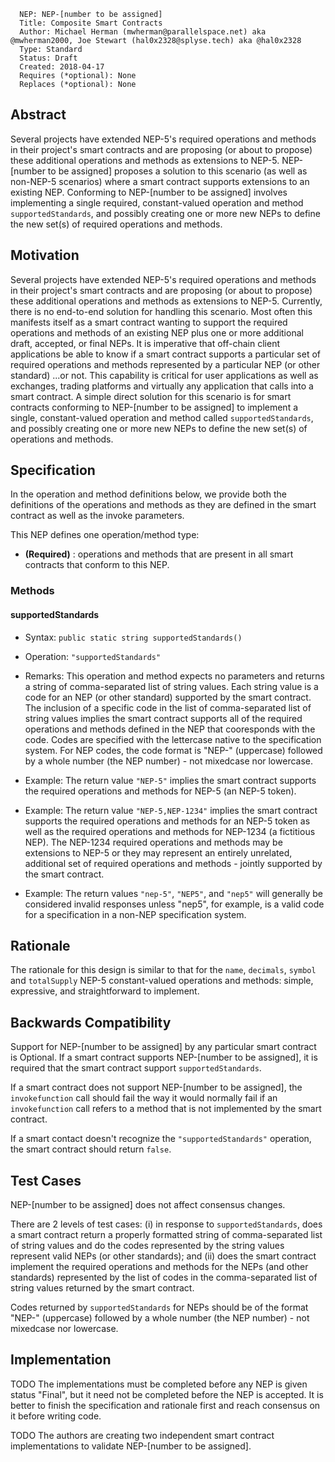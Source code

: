 <pre>
  NEP: NEP-[number to be assigned]
  Title: Composite Smart Contracts
  Author: Michael Herman (mwherman@parallelspace.net) aka @mwherman2000, Joe Stewart (hal0x2328@splyse.tech) aka @hal0x2328
  Type: Standard
  Status: Draft
  Created: 2018-04-17
  Requires (*optional): None
  Replaces (*optional): None
</pre>

==Abstract==

Several projects have extended NEP-5's required operations and methods in their project's smart contracts 
and are proposing (or about to propose) these additional operations and methods as extensions to NEP-5. 
NEP-[number to be assigned] proposes a solution to this scenario (as well as non-NEP-5 scenarios) 
where a smart contract supports extensions to an existing NEP. Conforming to NEP-[number to be assigned] involves implementing 
a single required, constant-valued operation and method <code>supportedStandards</code>, and possibly creating one or more new NEPs to define
the new set(s) of required operations and methods.

==Motivation==

Several projects have extended NEP-5's required operations and methods in their project's smart contracts 
and are proposing (or about to propose) these additional operations and methods as extensions to NEP-5.
Currently, there is no end-to-end solution for handling this scenario.
Most often this manifests itself as a smart contract wanting to support the required operations and methods of 
an existing NEP plus one or more additional draft, accepted, or final NEPs.
It is imperative that off-chain client applications be able to know if a smart contract supports a particular set 
of required operations and methods represented by a particular NEP (or other standard) ...or not.
This capability is critical for user applications as well as exchanges, trading platforms and virtually any application that
calls into a smart contract.
A simple direct solution for this scenario is for smart contracts conforming to NEP-[number to be assigned] 
to implement a single, constant-valued operation and method called <code>supportedStandards</code>, and possibly creating one or more new NEPs to define the new set(s) of operations and methods.


==Specification==

In the operation and method definitions below, we provide both the definitions of the operations and methods 
as they are defined in the smart contract as well as the invoke parameters.

This NEP defines one operation/method type:

* '''(Required)''' : operations and methods that are present in all smart contracts that conform to this NEP.

===Methods===

====supportedStandards====

* Syntax: <code>public static string supportedStandards()</code>

* Operation: <code>"supportedStandards"</code>

* Remarks: This operation and method expects no parameters and returns a string of comma-separated list of string values. Each string value is a code for an NEP (or other standard) supported by the smart contract. The inclusion of a specific code in the list of comma-separated list of string values implies the smart contract supports all of the required operations and methods defined in the NEP that cooresponds with the code. Codes are specified with the lettercase native to the specification system. For NEP codes, the code format is "NEP-" (uppercase) followed by a whole number (the NEP number) - not mixedcase nor lowercase.

* Example: The return value <code>"NEP-5"</code> implies the smart contract supports the required operations and methods for NEP-5 (an NEP-5 token).

* Example: The return value <code>"NEP-5,NEP-1234"</code> implies the smart contract supports the required operations and methods for an NEP-5 token as well as the required operations and methods for NEP-1234 (a fictitious NEP). The NEP-1234 required operations and methods may be extensions to NEP-5 or they may represent an entirely unrelated, additional set of required operations and methods - jointly supported by the smart contract.

* Example: The return values <code>"nep-5"</code>, <code>"NEP5"</code>, and <code>"nep5"</code> will generally be considered invalid responses unless "nep5", for example, is a valid code for a specification in a non-NEP specification system.

==Rationale==

The rationale for this design is similar to that for the <code>name</code>, <code>decimals</code>, <code>symbol</code> and <code>totalSupply</code> NEP-5 constant-valued operations and methods: simple, expressive, and straightforward to implement.

==Backwards Compatibility==

Support for NEP-[number to be assigned] by any particular smart contract is Optional. 
If a smart contract supports NEP-[number to be assigned], it is required that the smart contract support
<code>supportedStandards</code>.

If a smart contract does not support NEP-[number to be assigned], the <code>invokefunction</code> call should fail the way
it would normally fail if an <code>invokefunction</code> call refers to a method that is not implemented by 
the smart contract.

If a smart contact doesn't recognize the <code>"supportedStandards"</code> operation, the smart contract should return <code>false</code>.

==Test Cases==

NEP-[number to be assigned] does not affect consensus changes. 

There are 2 levels of test cases: (i) in response to <code>supportedStandards</code>, does a smart contract return a properly formatted string of comma-separated list of string values
and do the codes represented by the string values represent valid NEPs (or other standards); and (ii) does the smart contract 
implement the required operations and methods for the NEPs (and other standards) represented by the list of
codes in the comma-separated list of string values returned by the smart contract.

Codes returned by <code>supportedStandards</code> for NEPs should be of the format "NEP-" (uppercase) followed by a whole number (the NEP number) - not mixedcase nor lowercase.

==Implementation==

TODO The implementations must be completed before any NEP is given status "Final", but it need not be completed before the NEP is accepted. It is better to finish the specification and rationale first and reach consensus on it before writing code.

TODO The authors are creating two independent smart contract implementations to validate NEP-[number to be assigned].
